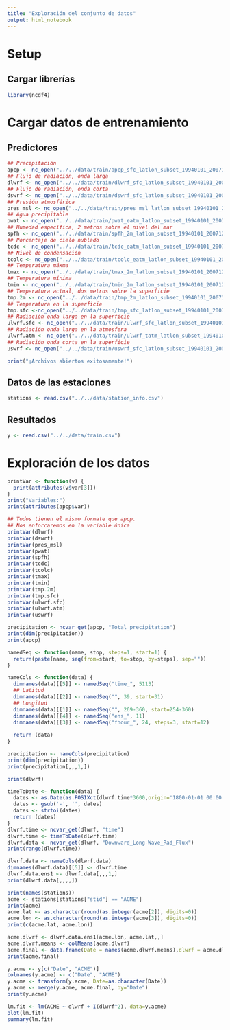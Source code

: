 ```yaml
---
title: "Exploración del conjunto de datos"
output: html_notebook
---
```


# Setup

## Cargar librerías
```r
library(ncdf4)
```

# Cargar datos de entrenamiento

## Predictores

```r
## Precipitación
apcp <- nc_open("../../data/train/apcp_sfc_latlon_subset_19940101_20071231.nc") 
## Flujo de radiación, onda larga
dlwrf <- nc_open("../../data/train/dlwrf_sfc_latlon_subset_19940101_20071231.nc")
## Flujo de radiación, onda corta
dswrf <- nc_open("../../data/train/dswrf_sfc_latlon_subset_19940101_20071231.nc") 
## Presión atmosférica
pres_msl <- nc_open("../../data/train/pres_msl_latlon_subset_19940101_20071231.nc") 
## Agua precipitable
pwat <- nc_open("../../data/train/pwat_eatm_latlon_subset_19940101_20071231.nc") 
## Humedad específica, 2 metros sobre el nivel del mar
spfh <- nc_open("../../data/train/spfh_2m_latlon_subset_19940101_20071231.nc")
## Porcentaje de cielo nublado
tcdc <- nc_open("../../data/train/tcdc_eatm_latlon_subset_19940101_20071231.nc")
## Nivel de condensación
tcolc <- nc_open("../../data/train/tcolc_eatm_latlon_subset_19940101_20071231.nc")
## Temperatura máxma
tmax <- nc_open("../../data/train/tmax_2m_latlon_subset_19940101_20071231.nc")
## Temperatura mínima
tmin <- nc_open("../../data/train/tmin_2m_latlon_subset_19940101_20071231.nc")
## Temperatura actual, dos metros sobre la superficie
tmp.2m <- nc_open("../../data/train/tmp_2m_latlon_subset_19940101_20071231.nc")
## Temperatura en la superficie
tmp.sfc <-nc_open("../../data/train/tmp_sfc_latlon_subset_19940101_20071231.nc")
## Radiación onda larga en la superficie
ulwrf.sfc <- nc_open("../../data/train/ulwrf_sfc_latlon_subset_19940101_20071231.nc")
## Radiación onda larga en la atmosfera
ulwrf.atm <- nc_open("../../data/train/ulwrf_tatm_latlon_subset_19940101_20071231.nc")
## Radiación onda corta en la superficie
uswrf <- nc_open("../../data/train/uswrf_sfc_latlon_subset_19940101_20071231.nc")

print("¡Archivos abiertos exitosamente!")
```
## Datos de las estaciones
```r
stations <- read.csv("../../data/station_info.csv")
```


## Resultados
```r
y <- read.csv("../../data/train.csv")
```

# Exploración de los datos

```r
printVar <- function(v) {
  print(attributes(v$var[3]))
}
print("Variables:")
print(attributes(apcp$var))

## Todos tienen el mismo formate que apcp.
## Nos enforcaremos en la variable única
printVar(dlwrf)
printVar(dswrf)
printVar(pres_msl)
printVar(pwat)
printVar(spfh)
printVar(tcdc)
printVar(tcolc)
printVar(tmax)
printVar(tmin)
printVar(tmp.2m)
printVar(tmp.sfc)
printVar(ulwrf.sfc)
printVar(ulwrf.atm)
printVar(uswrf)
```

```r
precipitation <- ncvar_get(apcp, "Total_precipitation")
print(dim(precipitation))
print(apcp)
```
```r
namedSeq <- function(name, stop, steps=1, start=1) {
  return(paste(name, seq(from=start, to=stop, by=steps), sep=""))
}

nameCols <- function(data) {
  dimnames(data)[[5]] <- namedSeq("time_", 5113)
  ## Latitud
  dimnames(data)[[2]] <- namedSeq("", 39, start=31)
  ## Longitud
  dimnames(data)[[1]] <- namedSeq("", 269-360, start=254-360)
  dimnames(data)[[4]] <- namedSeq("ens_", 11)
  dimnames(data)[[3]] <- namedSeq("fhour_", 24, steps=3, start=12)
  
  return (data)
}
```


```r
precipitation <- nameCols(precipitation)
print(dim(precipitation))
print(precipitation[,,,1,])
```

```r
print(dlwrf)
```

```r
timeToDate <- function(data) {
  dates <- as.Date(as.POSIXct(dlwrf.time*3600,origin='1800-01-01 00:00:00', 'UTC'))
  dates <- gsub('-', '', dates)
  dates <- strtoi(dates)
  return (dates)
}
dlwrf.time <- ncvar_get(dlwrf, "time")
dlwrf.time <- timeToDate(dlwrf.time)
dlwrf.data <- ncvar_get(dlwrf, "Downward_Long-Wave_Rad_Flux")
print(range(dlwrf.time))
```
```r
dlwrf.data <- nameCols(dlwrf.data)
dimnames(dlwrf.data)[[5]] <- dlwrf.time
dlwrf.data.ens1 <- dlwrf.data[,,,1,]
print(dlwrf.data[,,,,])
```
```r
print(names(stations))
acme <- stations[stations["stid"] == "ACME"]
print(acme)
acme.lat <- as.character(round(as.integer(acme[2]), digits=0))
acme.lon <- as.character(round(as.integer(acme[3]), digits=0))
print(c(acme.lat, acme.lon))
```
```r
acme.dlwrf <- dlwrf.data.ens1[acme.lon, acme.lat,,]
acme.dlwrf.means <- colMeans(acme.dlwrf)
acme.final <- data.frame(Date = names(acme.dlwrf.means),dlwrf = acme.dlwrf.means)
print(acme.final)
```

```r
y.acme <- y[c("Date", "ACME")]
colnames(y.acme) <- c("Date", "ACME")
y.acme <- transform(y.acme, Date=as.character(Date))
y.acme <- merge(y.acme, acme.final, by="Date")
print(y.acme)
```
```r
lm.fit <- lm(ACME ~ dlwrf + I(dlwrf^2), data=y.acme)
plot(lm.fit)
summary(lm.fit)
```

